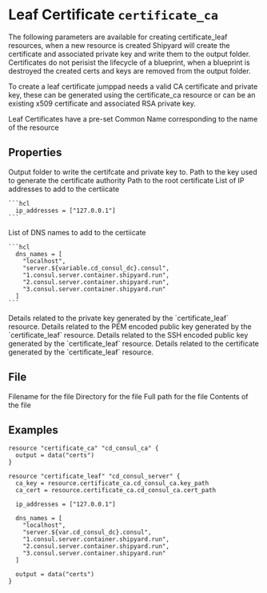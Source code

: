 
# Leaf Certificate `certificate_ca`

<Intro>
The following parameters are available for creating certificate_leaf resources, 
when a new resource is created Shipyard will create the certificate and associated 
private key and write them to the output folder. Certificates do not perisist the 
lifecycle of a blueprint, when a blueprint is destroyed the created certs and 
keys are removed from the output folder.

To create a leaf certificate jumppad needs a valid CA certificate and private
key, these can be generated using the certificate_ca resource or can be an 
existing x509 certificate and associated RSA private key.

Leaf Certificates have a pre-set Common Name corresponding to the name of the resource
</Intro>

## Properties

<Properties>
  <Property name="output" type="string" required="true" value=""> 
    Output folder to write the certifcate and private key to.
  </Property>
  
  <Property name="ca_key" type="string" required="true" value="">
    Path to the key used to generate the certificate authority  
  </Property>
  
  <Property name="ca_cert" type="string" required="true" value="">
    Path to the root certificate
  </Property>
  
  <Property name="ip_addresses" type="[]string" required="false" value="">
    List of IP addresses to add to the certiicate

    ```hcl
      ip_addresses = ["127.0.0.1"]
    ```
  </Property>
  
  <Property name="dns_names" type="[]string" required="false" value="">
    List of DNS names to add to the certiicate

    ```hcl
      dns_names = [
        "localhost",
        "server.${variable.cd_consul_dc}.consul",
        "1.consul.server.container.shipyard.run",
        "2.consul.server.container.shipyard.run",
        "3.consul.server.container.shipyard.run"
      ]
    ```
  </Property>

  <Property name="private_key" type="#file" value="" readonly> 
    Details related to the private key generated by the `certificate_leaf` resource.
  </Property>
  
  <Property name="public_key_pem" type="#file" value="" readonly> 
    Details related to the PEM encoded public key generated by the `certificate_leaf` resource.
  </Property>
  
  <Property name="public_key_ssh" type="#file" value="" readonly> 
    Details related to the SSH encoded public key generated by the `certificate_leaf` resource.
  </Property>
  
  <Property name="certificate" type="#file" value="" readonly> 
    Details related to the certificate generated by the `certificate_leaf` resource.
  </Property>
</Properties>


<MetaProperties/>

## File

<Properties>
  <Property name="filename" type="string" required="false" value="" readonly> 
    Filename for the file
  </Property>
  
  <Property name="directory" type="string" required="false" value="" readonly> 
    Directory for the file
  </Property>
  
  <Property name="path" type="string" required="false" value="" readonly> 
    Full path for the file
  </Property>
  
  <Property name="contents" type="string" required="false" value="" readonly> 
    Contents of the file
  </Property>
</Properties>

## Examples

```hcl
resource "certificate_ca" "cd_consul_ca" {
  output = data("certs")
}

resource "certificate_leaf" "cd_consul_server" {
  ca_key = resource.certificate_ca.cd_consul_ca.key_path
  ca_cert = resource.certificate_ca.cd_consul_ca.cert_path

  ip_addresses = ["127.0.0.1"]

  dns_names = [
    "localhost",
    "server.${var.cd_consul_dc}.consul",
    "1.consul.server.container.shipyard.run",
    "2.consul.server.container.shipyard.run",
    "3.consul.server.container.shipyard.run"
  ]

  output = data("certs")
}
```